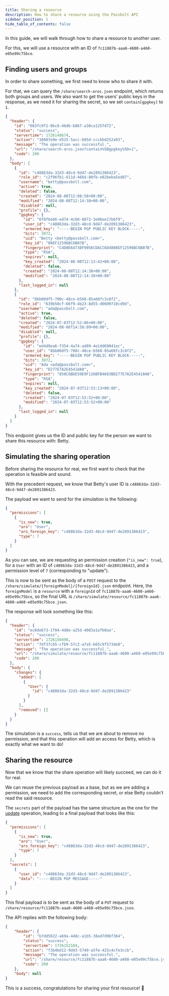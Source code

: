 ```yaml
---
title: Sharing a resource
description: How to share a resource using the Passbolt API
sidebar_position: 1
hide_table_of_contents: false
---
```


In this guide, we will walk through how to share a resource to another user.

For this, we will use a resource with an ID of `fc11887b-aaa6-4600-a460-e05e99c75bce`.

## Finding users and groups

In order to share something, we first need to know who to share it with.

For that, we can query the `/share/search-aros.json` endpoint, which returns both groups and users.
We also want to get the users' public keys in the response, as we need it for sharing the secret, so we set `contain[gpgkey]` to `1`.

```json
{
  "header": {
    "id": "663fc9f2-0bc6-46db-b867-a30ca125fd72",
    "status": "success",
    "servertime": 1726148674,
    "action": "10807e9e-d525-5acc-b05d-cccbbd252a93",
    "message": "The operation was successful.",
    "url": "/share/search-aros.json?contain%5Bgpgkey%5D=1",
    "code": 200
  },
  "body": [
    {
      "id": "c48863da-32d3-48cd-9d47-de2891386423",
      "role_id": "c2f96fb1-611d-466d-80fb-e82beba5ed87",
      "username": "betty@passbolt.com",
      "active": true,
      "deleted": false,
      "created": "2024-08-08T12:08:58+00:00",
      "modified": "2024-08-08T12:14:38+00:00",
      "disabled": null,
      "profile": {},
      "gpgkey": {
        "id": "6f0f6eb6-ed74-4cb0-8872-3e96ee17b6f9",
        "user_id": "c48863da-32d3-48cd-9d47-de2891386423",
        "armored_key": "-----BEGIN PGP PUBLIC KEY BLOCK-----",
        "bits": 3072,
        "uid": "Betty <betty@passbolt.com>",
        "key_id": "08EF12596BC6B07B",
        "fingerprint": "C4D0E64738F9956CDACC6D4808EF12596BC6B07B",
        "type": "RSA",
        "expires": null,
        "key_created": "2024-08-08T12:13:42+00:00",
        "deleted": false,
        "created": "2024-08-08T12:14:38+00:00",
        "modified": "2024-08-08T12:14:38+00:00"
      },
      "last_logged_in": null
    },
    {
      "id": "8bb80df5-700c-48ce-b568-85a60fc3c8f2",
      "role_id": "639b50cf-66f9-4b23-8d55-d0609710cd9d",
      "username": "ada@passbolt.com",
      "active": true,
      "deleted": false,
      "created": "2024-07-03T12:52:06+00:00",
      "modified": "2024-08-06T14:58:09+00:00",
      "disabled": null,
      "profile": {},
      "gpgkey": {
        "id": "ed4d9ea6-f354-4a74-ad09-4e1dd69041ec",
        "user_id": "8bb80df5-700c-48ce-b568-85a60fc3c8f2",
        "armored_key": "-----BEGIN PGP PUBLIC KEY BLOCK-----",
        "bits": 3072,
        "uid": "Ada <ada@passbolt.com>",
        "key_id": "D277E7A2E45418A0",
        "fingerprint": "850C6BDE59E9F126BFB4683BD277E7A2E45418A0",
        "type": "RSA",
        "expires": null,
        "key_created": "2024-07-03T12:53:13+00:00",
        "deleted": false,
        "created": "2024-07-03T12:53:52+00:00",
        "modified": "2024-07-03T12:53:52+00:00"
      },
      "last_logged_in": null
    }
  ]
}
```

This endpoint gives us the ID and public key for the person we want to share this resource with: Betty.

## Simulating the sharing operation

Before sharing the resource for real, we first want to check that the operation is feasible and sound.

With the precedent request, we know that Betty's user ID is `c48863da-32d3-48cd-9d47-de2891386423`.

The payload we want to send for the simulation is the following:

```json
{
  "permissions": [
    {
      "is_new": true,
      "aro": "User",
      "aro_foreign_key": "c48863da-32d3-48cd-9d47-de2891386423",
      "type": 7
    }
  ]
}
```

As you can see, we are requesting an permission creation (`"is_new": true`),
for a `User` with an ID of `c48863da-32d3-48cd-9d47-de2891386423`,
and a permission level of `7` (corresponding to "update").

This is now to be sent as the body of a `POST` request to the `/share/simulate/{foreignModel}/{foreignId}.json` endpoint.
Here, the `foreignModel` is a `resource` with a `foreignId` of `fc11887b-aaa6-4600-a460-e05e99c75bce`, so the final URL is `/share/simulate/resource/fc11887b-aaa6-4600-a460-e05e99c75bce.json`.

The response will look something like this:

```json
{
  "header": {
    "id": "ec8de673-1f04-4d8e-a25d-4083a1afb0aa",
    "status": "success",
    "servertime": 1726150498,
    "action": "7df37cb5-cfb9-57c2-a7a5-b65c9f573de0",
    "message": "The operation was successful.",
    "url": "/share/simulate/resource/fc11887b-aaa6-4600-a460-e05e99c75bce.json",
    "code": 200
  },
  "body": {
    "changes": {
      "added": [
        {
          "User": {
            "id": "c48863da-32d3-48cd-9d47-de2891386423"
          }
        }
      ],
      "removed": []
    }
  }
}
```

The simulation is a `success`, tells us that we are about to remove no permission, and that this operation will add an access for Betty, which is exactly what we want to do!

## Sharing the resource

Now that we know that the share operation will likely succeed, we can do it for real.

We can reuse the previous payload as a base, but as we are adding a permission,
we need to add the corresponding secret, or else Betty couldn't read the said resource.

The `secrets` part of the payload has the same structure as the one for the [update](../updating_deleting) operation, leading to a final payload that looks like this:

```json
{
  "permissions": [
    {
      "is_new": true,
      "aro": "User",
      "aro_foreign_key": "c48863da-32d3-48cd-9d47-de2891386423",
      "type": 7
    }
  ],
  "secrets": [
    {
      "user_id": "c48863da-32d3-48cd-9d47-de2891386423",
      "data": "-----BEGIN PGP MESSAGE-----"
    }
  ]
}
```

This final payload is to be sent as the body of a `PUT` request to `/share/resource/fc11887b-aaa6-4600-a460-e05e99c75bce.json`.

The API replies with the following body:

```json
{
    "header": {
        "id": "b7dd5022-a69a-448c-a1b5-38ad7d9bf364",
        "status": "success",
        "servertime": 1726152104,
        "action": "f3b4bd12-9d43-5749-a5fe-425c4cfe3ccb",
        "message": "The operation was successful.",
        "url": "/share/resource/fc11887b-aaa6-4600-a460-e05e99c75bce.json",
        "code": 200
    },
    "body": null
}
```

This is a success, congratulations for sharing your first resource! 🎉
